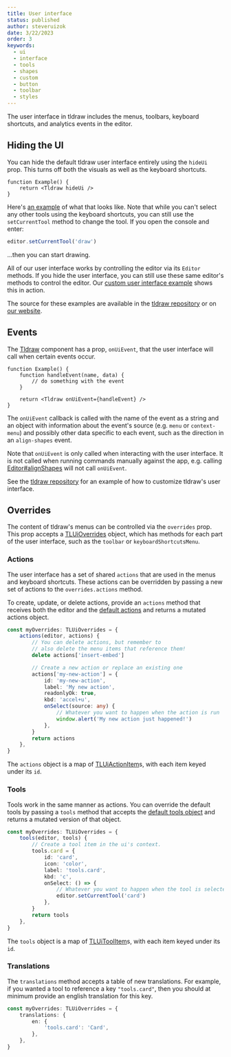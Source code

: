 ```yaml
---
title: User interface
status: published
author: steveruizok
date: 3/22/2023
order: 3
keywords:
  - ui
  - interface
  - tools
  - shapes
  - custom
  - button
  - toolbar
  - styles
---
```


The user interface in tldraw includes the menus, toolbars, keyboard shortcuts, and analytics events in the editor.

## Hiding the UI

You can hide the default tldraw user interface entirely using the `hideUi` prop. This turns off both the visuals as well as the keyboard shortcuts.

```tsx
function Example() {
	return <Tldraw hideUi />
}
```

Here's [an example](https://examples.tldraw.com/hide-ui) of what that looks like. Note that while you can't select any other tools using the keyboard shortcuts, you can still use the `setCurrentTool` method to change the tool. If you open the console and enter:

```ts
editor.setCurrentTool('draw')
```

...then you can start drawing.

All of our user interface works by controlling the editor via its `Editor` methods. If you hide the user interface, you can still use these same editor's methods to control the editor. Our [custom user interface example](https://examples.tldraw.com/custom-ui) shows this in action.

The source for these examples are available in the [tldraw repository](https://github.com/tldraw/tldraw/blob/main/apps/examples/src) or on [our website](https://tldraw.dev/examples/basic/basic).

## Events

The [Tldraw](?) component has a prop, `onUiEvent`, that the user interface will call when certain events occur.

```tsx
function Example() {
	function handleEvent(name, data) {
		// do something with the event
	}

	return <Tldraw onUiEvent={handleEvent} />
}
```

The `onUiEvent` callback is called with the name of the event as a string and an object with information about the event's source (e.g. `menu` or `context-menu`) and possibly other data specific to each event, such as the direction in an `align-shapes` event.

Note that `onUiEvent` is only called when interacting with the user interface. It is not called when running commands manually against the app, e.g. calling [Editor#alignShapes](?) will not call `onUiEvent`.

See the [tldraw repository](https://github.com/tldraw/tldraw/tree/main/apps/examples) for an example of how to customize tldraw's user interface.

## Overrides

The content of tldraw's menus can be controlled via the `overrides` prop. This prop accepts a [TLUiOverrides](/reference/tldraw/TLUiOverrides) object, which has methods for each part of the user interface, such as the `toolbar` or `keyboardShortcutsMenu`.

### Actions

The user interface has a set of shared `actions` that are used in the menus and keyboard shortcuts. These actions can be overridden by passing a new set of actions to the `overrides.actions` method.

To create, update, or delete actions, provide an `actions` method that receives both the editor and the [default actions](https://github.com/tldraw/tldraw/blob/main/packages/tldraw/src/lib/ui/context/actions.tsx) and returns a mutated actions object.

```ts
const myOverrides: TLUiOverrides = {
	actions(editor, actions) {
		// You can delete actions, but remember to
		// also delete the menu items that reference them!
		delete actions['insert-embed']

		// Create a new action or replace an existing one
		actions['my-new-action'] = {
			id: 'my-new-action',
			label: 'My new action',
			readonlyOk: true,
			kbd: 'accel+u',
			onSelect(source: any) {
				// Whatever you want to happen when the action is run
				window.alert('My new action just happened!')
			},
		}
		return actions
	},
}
```

The `actions` object is a map of [TLUiActionItem](/reference/tldraw/TLUiActionItem)s, with each item keyed under its `id`.

### Tools

Tools work in the same manner as actions. You can override the default tools by passing a `tools` method that accepts the [default tools object](https://github.com/tldraw/tldraw/blob/main/packages/tldraw/src/lib/ui/hooks/useTools.tsx) and returns a mutated version of that object.

```ts
const myOverrides: TLUiOverrides = {
	tools(editor, tools) {
		// Create a tool item in the ui's context.
		tools.card = {
			id: 'card',
			icon: 'color',
			label: 'tools.card',
			kbd: 'c',
			onSelect: () => {
				// Whatever you want to happen when the tool is selected.
				editor.setCurrentTool('card')
			},
		}
		return tools
	},
}
```

The `tools` object is a map of [TLUiToolItem](/reference/tldraw/TLUiToolItem)s, with each item keyed under its `id`.

### Translations

The `translations` method accepts a table of new translations. For example, if you wanted a tool to reference a key `"tools.card"`, then you should at minimum provide an english translation for this key.

```ts
const myOverrides: TLUiOverrides = {
	translations: {
		en: {
			'tools.card': 'Card',
		},
	},
}
```
